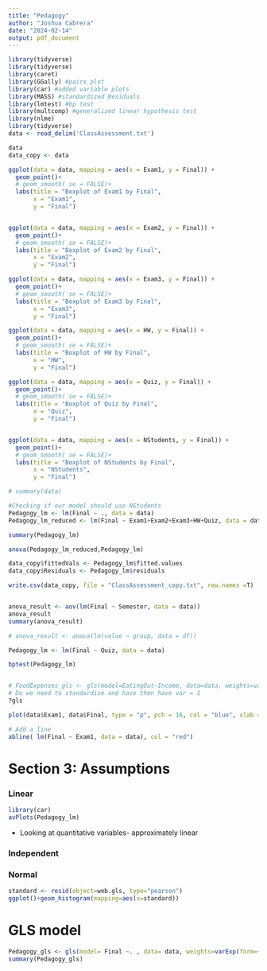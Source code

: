 ```yaml
---
title: "Pedagogy"
author: "Joshua Cabrera"
date: "2024-02-14"
output: pdf_document
---
```


```r
library(tidyverse)
library(tidyverse)
library(caret)
library(GGally) #pairs plot
library(car) #added variable plots
library(MASS) #standardized Residuals
library(lmtest) #bp test
library(multcomp) #generalized linear hypothesis test
library(nlme)
library(tidyverse)
data <- read_delim('ClassAssessment.txt')
```


```r
data
data_copy <- data

ggplot(data = data, mapping = aes(x = Exam1, y = Final)) +
  geom_point()+
  # geom_smooth( se = FALSE)+
  labs(title = "Boxplot of Exam1 by Final",
       x = "Exam1",
       y = "Final")


ggplot(data = data, mapping = aes(x = Exam2, y = Final)) +
  geom_point()+
  # geom_smooth( se = FALSE)+
  labs(title = "Boxplot of Exam2 by Final",
       x = "Exam2",
       y = "Final")

ggplot(data = data, mapping = aes(x = Exam3, y = Final)) +
  geom_point()+
  # geom_smooth( se = FALSE)+
  labs(title = "Boxplot of Exam3 by Final",
       x = "Exam3",
       y = "Final")

ggplot(data = data, mapping = aes(x = HW, y = Final)) +
  geom_point()+
  # geom_smooth( se = FALSE)+
  labs(title = "Boxplot of HW by Final",
       x = "HW",
       y = "Final")

ggplot(data = data, mapping = aes(x = Quiz, y = Final)) +
  geom_point()+
  # geom_smooth( se = FALSE)+
  labs(title = "Boxplot of Quiz by Final",
       x = "Quiz",
       y = "Final")


ggplot(data = data, mapping = aes(x = NStudents, y = Final)) +
  geom_point()+
  # geom_smooth( se = FALSE)+
  labs(title = "Boxplot of NStudents by Final",
       x = "NStudents",
       y = "Final")


```


```r
# summary(data)

#Checking if our model should use NStudents
Pedagogy_lm <- lm(Final ~ ., data = data)
Pedagogy_lm_reduced <- lm(Final ~ Exam1+Exam2+Exam3+HW+Quiz, data = data)

summary(Pedagogy_lm)

anova(Pedagogy_lm_reduced,Pedagogy_lm)

data_copy$fittedVals <- Pedagogy_lm$fitted.values
data_copy$Residuals <- Pedagogy_lm$residuals

write.csv(data_copy, file = "ClassAssessment_copy.txt", row.names =T)


anova_result <- aov(lm(Final ~ Semester, data = data))
anova_result
summary(anova_result)

# anova_result <- anova(lm(value ~ group, data = df))

```

```r

Pedagogy_lm <- lm(Final ~ Quiz, data = data)

bptest(Pedagogy_lm)


# FoodExpenses_gls <- gls(model=EatingOut~Income, data=data, weights=varExp(form=~Income), method="ML")
# Do we need to standardize and have then have var = 1
?gls


```



```r
plot(data$Exam1, data$Final, type = "p", pch = 16, col = "blue", xlab = "X", ylab = "Y", main = "Scatter Plot with Line")

# Add a line
abline( lm(Final ~ Exam1, data = data), col = "red")
```
# Section 3: Assumptions

### Linear
```r
library(car)
avPlots(Pedagogy_lm)
```
* Looking at quantitative variables- approximately linear

### Independent

### Normal
```r
standard <- resid(object=web.gls, type="pearson")
ggplot()+geom_histogram(mapping=aes(x=standard))
```

# GLS model
```r
Pedagogy_gls <- gls(model= Final ~. , data= data, weights=varExp(form=~ .), method="ML")
summary(Pedagogy_gls)
```


```r


```


